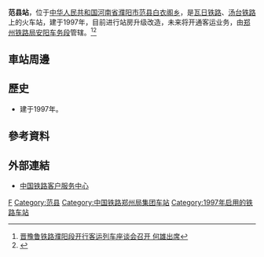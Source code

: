 {{Infobox China railway station
|车站名称 = 范县站
|图片 = 
|图片介绍 = 
|其他名称 = 
|车站拼音 = Fanxian
|英文名称 = Fanxian Railway Station
|车站代码 = 24498
|电报码 = FXF
|拼音码 = 
|车站位置 = [[河南省|河南省]][[濮阳市|濮阳市]][[范县|范县]][[白衣阁乡|白衣阁乡]]
|坐标 = 
|归属 = [[郑州铁路局|郑州铁路局]][[安阳车务段|安阳车务段]]
|线路 = [[瓦日铁路|瓦日铁路]]、[[汤台铁路|汤台铁路]]
|车站等级 = 
|月台数目 = 
|站台面 = 
|股道数目 = 
|网站 = 
}}
'''范县站'''，位于[[中华人民共和国|中华人民共和国]][[河南省|河南省]][[濮阳市|濮阳市]][[范县|范县]][[白衣阁乡|白衣阁乡]]，是[[瓦日铁路|瓦日铁路]]、[[汤台铁路|汤台铁路]]上的火车站，建于1997年，目前进行站房升级改造，未来将开通客运业务，由[[郑州铁路局|郑州铁路局]][[安阳车务段|安阳车务段]]管辖。<ref>[http://www.henan.gov.cn/zwgk/system/2015/09/16/010584417.shtml 晋豫鲁铁路濮阳段开行客运列车座谈会召开 何雄出席]</ref><ref>{{Cite web |url=http://news.163.com/15/0706/07/ATQRU8QI00014Q4P.html |title=10月底前，濮阳站“开门迎客” |access-date=2017-02-09 |archive-url=https://web.archive.org/web/20170211081812/http://news.163.com/15/0706/07/ATQRU8QI00014Q4P.html |archive-date=2017-02-11 |dead-url=yes }}</ref>
==車站周邊==
==歷史==
* 建于1997年。

==參考資料==
{{reflist}}
==外部連結==
* [http://www.12306.cn/mormhweb/ 中国铁路客户服务中心] {{Wayback|url=http://www.12306.cn/mormhweb/ |date=20180205163941 }}
{{China-rail-stub}}
{{瓦日铁路}}
{{汤台铁路}}
[[Category:濮阳市铁路车站|F]]
[[Category:范县|Category:范县]]
[[Category:中国铁路郑州局集团车站|Category:中国铁路郑州局集团车站]]
[[Category:1997年启用的铁路车站|Category:1997年启用的铁路车站]]